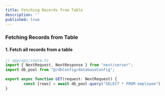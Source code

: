 ```yaml
---
title: Fetching Records from Table
description: ''
published: true
---
```


### Fetching Records from Table

#### **1. Fetch all records from a table**

```ts
// app/api/route.ts
import { NextRequest, NextResponse } from "next/server";
import db_pool from "@/dbConfig/databaseConfig";

export async function GET(request: NextRequest) {
        const [rows] = await db_pool.query("SELECT * FROM employee")
}
```